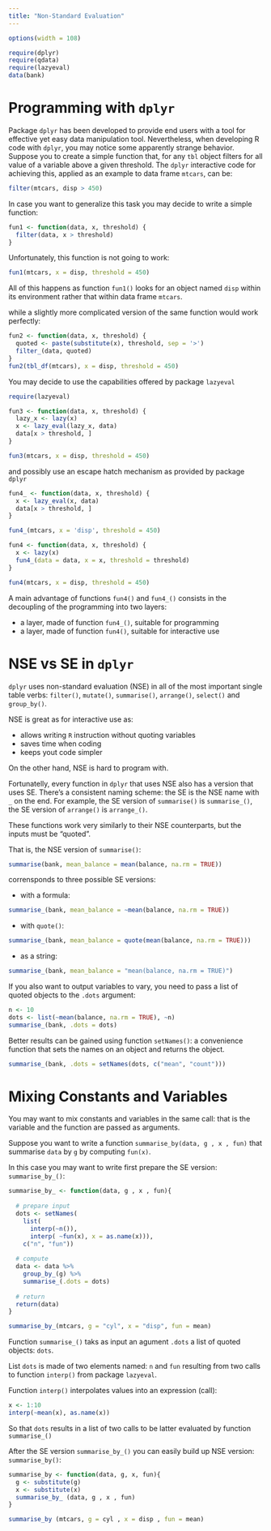 ```yaml
---
title: "Non-Standard Evaluation"
---
```


```r
options(width = 108)
```

```r
require(dplyr)
require(qdata)
require(lazyeval)
data(bank)
```


# Programming with `dplyr`

Package `dplyr` has been developed to provide end users with a tool for effective yet easy data manipulation tool. Nevertheless, when developing R code with `dplyr`, you may notice some apparently strange behavior. Suppose you to create a simple function that, for any `tbl` object filters for all value of a variable above a given threshold. The `dplyr` interactive code for achieving this, applied as an example to data frame `mtcars`, can be:

```r
filter(mtcars, disp > 450) 
```

In case you want to generalize this task you may decide to write a simple function:

```r
fun1 <- function(data, x, threshold) {
  filter(data, x > threshold)
}  
```

Unfortunately, this function is not going to work:

```r
fun1(mtcars, x = disp, threshold = 450)
```

All of this happens as function `fun1()` looks for an object named `disp` within its environment rather that within data frame `mtcars`.

while a slightly more complicated version of the same function would work perfectly:

```r
fun2 <- function(data, x, threshold) {
  quoted <- paste(substitute(x), threshold, sep = '>')
  filter_(data, quoted)
}  
fun2(tbl_df(mtcars), x = disp, threshold = 450)
```


You may decide to use the capabilities offered by package `lazyeval`

```r
require(lazyeval)
```

```r
fun3 <- function(data, x, threshold) {
  lazy_x <- lazy(x)
  x <- lazy_eval(lazy_x, data)
  data[x > threshold, ]
}  

fun3(mtcars, x = disp, threshold = 450)
```

and possibly use an escape hatch mechanism as provided by package `dplyr`  

```r
fun4_ <- function(data, x, threshold) {
  x <- lazy_eval(x, data)
  data[x > threshold, ]
}  

fun4_(mtcars, x = 'disp', threshold = 450)

fun4 <- function(data, x, threshold) {
  x <- lazy(x)
  fun4_(data = data, x = x, threshold = threshold) 
}

fun4(mtcars, x = disp, threshold = 450)
```

A main advantage of functions `fun4()` and `fun4_()` consists in the decoupling of the programming into two layers: 

* a layer, made of function `fun4_()`, suitable for programming  
* a layer, made of function `fun4()`, suitable for interactive use


# NSE vs SE in `dplyr`

`dplyr` uses non-standard evaluation (NSE) in all of the most important single table verbs: `filter()`, `mutate()`, `summarise()`, `arrange()`, `select()` and `group_by()`. 

NSE is great as for interactive use as:

* allows writing `R` instruction without quoting variables
* saves time when coding
* keeps yout code simpler

On the other hand, NSE is hard to program with.

Fortunatelly, every function in `dplyr` that uses NSE also has a version that uses SE. There’s a consistent naming scheme: the SE is the NSE name with `_` on the end. For example, the SE version of `summarise()` is `summarise_()`, the SE version of `arrange()` is `arrange_()`.

These functions work very similarly to their NSE counterparts, but the inputs must be “quoted”.

That is, the NSE version of `summarise()`:

```r
summarise(bank, mean_balance = mean(balance, na.rm = TRUE))
```

corrensponds to three possible SE versions:

* with a formula:

```r
summarise_(bank, mean_balance = ~mean(balance, na.rm = TRUE))
```

* with `quote()`:

```r
summarise_(bank, mean_balance = quote(mean(balance, na.rm = TRUE))) 
```

* as a string:

```r
summarise_(bank, mean_balance = "mean(balance, na.rm = TRUE)")
```


<!--- da capire

It’s better to use a formula, because a formula captures both the expression to evaluate, and the environment in which it should be a evaluated. This is important if the expression is a mixture of variables in the data frame and objects in the local environment:

```r
constant1 <- function(n) ~n
summarise_(bank, constant1(4))
```

Using anything other than a formula will fail because it doesn't know which environment to look in:

```r
constant2 <- function(n) quote(n)
summarise_(bank, constant2(4))
``` 
---> 




If you also want to output variables to vary, you need to pass a list of quoted objects to the `.dots` argument:

```r
n <- 10
dots <- list(~mean(balance, na.rm = TRUE), ~n)
summarise_(bank, .dots = dots)
```

Better results can be gained using function `setNames()`: a convenience function that sets the names on an object and returns the object. 

```r
summarise_(bank, .dots = setNames(dots, c("mean", "count"))) 
```


# Mixing Constants and Variables

You may want to mix constants and variables in the same call: that is the variable and the function are passed as arguments.

Suppose you want to write a function `summarise_by(data, g , x , fun)` that summarise `data` by `g` by computing `fun(x)`.

In this case you may want to write first prepare the SE version: `summarise_by_()`:


```r
summarise_by_ <- function(data, g , x , fun){
  
  # prepare input
  dots <- setNames(
    list(
      interp(~n()),
      interp( ~fun(x), x = as.name(x))),
    c("n", "fun"))
  
  # compute  
  data <- data %>% 
    group_by_(g) %>%
    summarise_(.dots = dots)
  
  # return
  return(data)      
}

summarise_by_(mtcars, g = "cyl", x = "disp", fun = mean)
```

Function `summarise_()` taks as input an agument `.dots` a list of quoted objects: `dots`.

List `dots` is made of two elements named: `n` and `fun` resulting from two calls to function `interp()` from package `lazyeval`. 

Function `interp()` interpolates values into an expression (call):

```r
x <- 1:10
interp(~mean(x), as.name(x))
```

So that `dots` results in a list of two calls to be latter evaluated by function `summarise_()`

After the SE version `summarise_by_()` you can easily build up NSE version: `summarise_by()`:

```r
summarise_by <- function(data, g, x, fun){
  g <- substitute(g)
  x <- substitute(x)
  summarise_by_ (data, g , x , fun)
}  

summarise_by (mtcars, g = cyl , x = disp , fun = mean)
```

